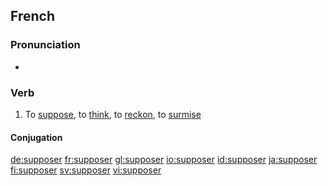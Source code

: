 ==French==

===Pronunciation===
* {{IPA|/sy.po.ze/}}

===Verb===
{{infl|fr|verb}}

# To [[suppose]], to [[think]], to [[reckon]], to [[surmise]]

====Conjugation====
{{fr-conj-er|suppos|avoir}}

[[de:supposer]]
[[fr:supposer]]
[[gl:supposer]]
[[io:supposer]]
[[id:supposer]]
[[ja:supposer]]
[[fi:supposer]]
[[sv:supposer]]
[[vi:supposer]]